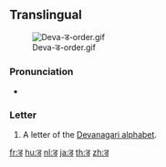 {{also|ड़|ङ|इ}}

{{Devanagari character info|hex=921|name=DEVANAGARI LETTER DDA}}
==Translingual==
[[File:Deva-ड-order.gif|thumb]]

===Pronunciation===
* {{IPA|/ɖə/|lang=mul}}

===Letter===
{{mul-deva|ḍa}}

# A letter of the [[Devanagari alphabet]].

[[fr:ड]]
[[hu:ड]]
[[nl:ड]]
[[ja:ड]]
[[th:ड]]
[[zh:ड]]